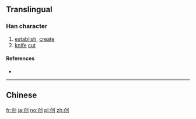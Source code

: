 {{also|創}}
==Translingual==

===Han character===
{{Han char|rn=18|rad=刀|as=04|sn=6|four=|canj=OULN|ids=⿰仓刂}}

# [[establish]], [[create]]
# [[knife]] [[cut]]

====References====
* {{Han ref|kx=0137.301|hdz=10327.060|uh=521B|ud=21019}}

----
==Chinese==
{{zh-see|創}}

[[fr:创]]
[[ja:创]]
[[no:创]]
[[pl:创]]
[[zh:创]]